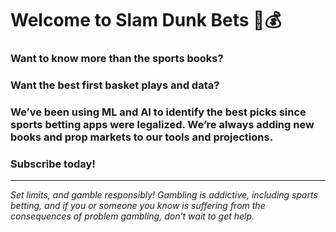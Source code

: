 # **Welcome to Slam Dunk Bets 🏀💰**

### Want to know more than the sports books?

### Want the best first basket plays and data?

### We've been using ML and AI to identify the best picks since sports betting apps were legalized. We're always adding new books and prop markets to our tools and projections.

### Subscribe today!

------------------------------------------------------------------------

*Set limits, and gamble responsibly! Gambling is addictive, including sports betting, and if you or someone you know is suffering from the consequences of problem gambling, don't wait to get help.*

